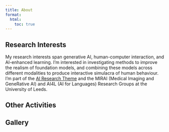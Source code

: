 ```yaml
---
title: About
format:
  html:
    toc: true
---
```


## Research Interests

My research interests span generative AI, human-computer interaction, and AI-enhanced learning. I'm interested in investigating methods to improve the realism of foundation models, and combining these models across different modalities to produce interactive simulacra of human behaviour. I'm part of the [AI Research Theme](https://eps.leeds.ac.uk/computing-research-groups/doc/artificial-intelligence) and the MIRAI (Medical Imaging and GeneRative AI) and AI4L (AI for Languages) Research Groups at the University of Leeds.

## Other Activities



## Gallery